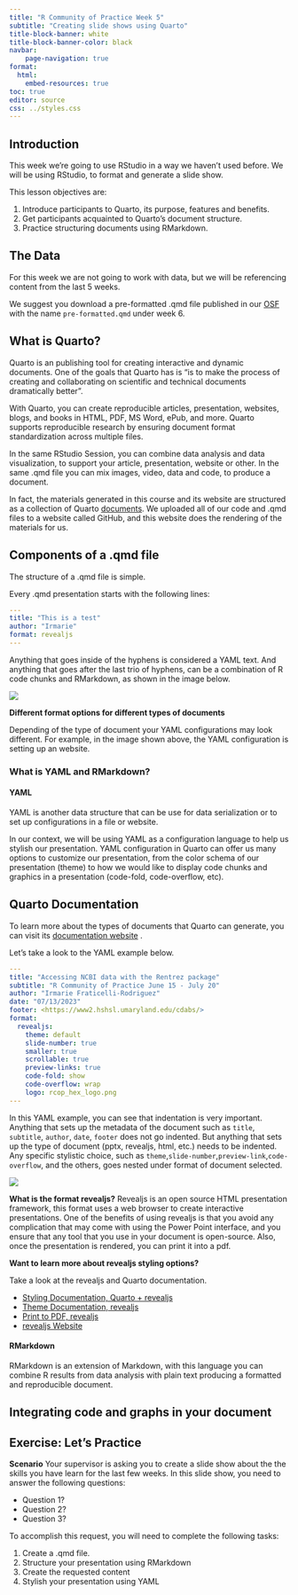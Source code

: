 ```yaml
---
title: "R Community of Practice Week 5"
subtitle: "Creating slide shows using Quarto"
title-block-banner: white
title-block-banner-color: black
navbar:
    page-navigation: true
format: 
  html:
    embed-resources: true
toc: true
editor: source
css: ../styles.css
---
```

## Introduction

This week we're going to use RStudio in a way we haven't used before.
We will be using RStudio, to format and generate a slide show.

This lesson objectives are: 

1. Introduce participants to Quarto, its purpose, features and benefits.
2. Get participants acquainted to Quarto's document structure. 
3. Practice structuring documents using RMarkdown.

## The Data

For this week we are not going to work with data, but we will be referencing content from the last 5 weeks. 

:::{.callout-note}
We suggest you download a pre-formatted .qmd file published in our [OSF](https://osf.io/fsg4w/) with the name `pre-formatted.qmd` under week 6.
:::

## What is Quarto?

Quarto is an publishing tool for creating interactive and dynamic documents. One of the goals that Quarto has is "is to make the process of creating and collaborating on scientific and technical documents dramatically better".

With Quarto, you can create reproducible articles, presentation, websites, blogs, and books in HTML, PDF, MS Word, ePub, and more. Quarto supports reproducible research by ensuring document format standardization across multiple files. 

In the same RStudio Session, you can combine data analysis and data visualization, to support your article, presentation, website or other. In the same .qmd file you can mix images, video, data and code, to produce a document.  

In fact, the materials generated in this course and its website are structured as a collection of Quarto [documents](https://github.com/hshsl-training/RCOP/blob/main/Week04/week04_lesson.qmd). We uploaded all of our code and .qmd files to a website called GitHub, and this website does the rendering of the materials for us. 

## Components of a .qmd file
 
The structure of a .qmd file is simple. 

Every .qmd presentation starts with the following lines:

```yaml
---
title: "This is a test"
author: "Irmarie"
format: revealjs
---
```
Anything that goes inside of the hyphens is considered a YAML text. 
And anything that goes after the last trio of hyphens, can be a combination of R code chunks and RMarkdown, as shown in the image below. 

![](qmd_example_rstudio.png)

**Different format options for different types of documents**

Depending of the type of document your YAML configurations may look different. For example, in the image shown above, the YAML configuration is setting up an website.

### What is YAML and RMarkdown?

#### YAML

YAML is another data structure that can be use for data serialization or to set up configurations in a file or website.

In our context, we will be using YAML as a configuration language to help us stylish our presentation. YAML configuration in Quarto can offer us many options to customize our presentation, from the color schema of our presentation (theme) to how we would like to display code chunks and graphics in a presentation (code-fold, code-overflow, etc). 

::: {.callout-tip}
## Quarto Documentation
To learn more about the types of documents that Quarto can generate, you can visit its [documentation website](https://quarto.org/docs/presentations/) . 
:::

Let's take a look to the YAML example below. 

```yaml
---
title: "Accessing NCBI data with the Rentrez package"
subtitle: "R Community of Practice June 15 - July 20"
author: "Irmarie Fraticelli-Rodriguez"
date: "07/13/2023"
footer: <https://www2.hshsl.umaryland.edu/cdabs/>
format:
  revealjs:
    theme: default
    slide-number: true
    smaller: true
    scrollable: true
    preview-links: true
    code-fold: show
    code-overflow: wrap
    logo: rcop_hex_logo.png
---
```

In this YAML example, you can see that indentation is very important. Anything that sets up the metadata of the document such as `title`, `subtitle`, `author`, `date`, `footer` does not go indented. But anything that sets up the type of document (pptx, revealjs, html, etc.) needs to be indented. Any specific stylistic choice, such as `theme`,`slide-number`,`preview-link`,`code-overflow`, and the others, goes nested under format of document selected.


![](indentation.jpg)

:::{.callout-note}
**What is the format revealjs?** Revealjs is an open source HTML presentation framework, this format uses a web browser to create interactive presentations.  One of the benefits of using revealjs is that you avoid any complication that may come with using the Power Point interface, and you ensure that any tool that you use in your document is open-source. Also, once the presentation is rendered, you can print it into a pdf. 

**Want to learn more about revealjs styling options?**

Take a look at the revealjs and Quarto documentation.

 + [Styling Documentation, Quarto + revealjs ](https://quarto.org/docs/reference/formats/presentations/revealjs.html)
 + [Theme Documentation, revealjs](https://revealjs.com/themes/)
 + [Print to PDF, revealjs](https://quarto.org/docs/presentations/revealjs/presenting.html#print-to-pdf)
 + [revealjs Website](https://revealjs.com/)

:::

#### RMarkdown

RMarkdown is an extension of Markdown, with this language you can combine R results from data analysis with plain text producing a formatted and reproducible document. 

## Integrating code and graphs in your document

## Exercise: Let's Practice

**Scenario**
Your supervisor is asking you to create a slide show about the the skills you have learn for the last few weeks. In this slide show, you need to answer the following questions:

* Question 1?
* Question 2?
* Question 3?

To accomplish this request, you will need to complete the following tasks:

 1. Create a .qmd file.
 2. Structure your presentation using RMarkdown
 3. Create the requested content
 4. Stylish your presentation using YAML

